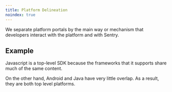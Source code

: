 ```yaml
---
title: Platform Delineation
noindex: true
---
```


We separate platform portals by the main way or mechanism that developers interact with the platform and with Sentry.

## Example

Javascript is a top-level SDK because the frameworks that it supports share much of the same content.

On the other hand, Android and Java have very little overlap. As a result, they are both top level platforms.
